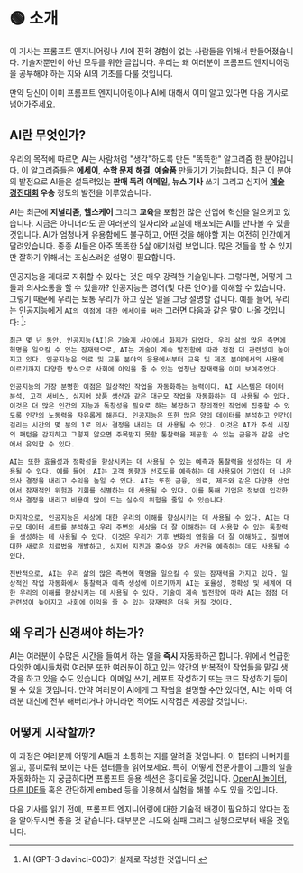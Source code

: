 
# 🟢 소개

이 기사는 프롬프트 엔지니어링나 AI에 전혀 경험이 없는 사람들을 위해서 만들어졌습니다. 기술자뿐만이 아닌 모두를 위한 글입니다. 우리는 왜 여러분이 프롬프트 엔지니어링을 공부해야 하는 지와 AI의 기초를 다룰 것입니다.

만약 당신이 이미 프롬프트 엔지니어링이나 AI에 대해서 이미 알고 있다면 다음 기사로 넘어가주세요.

## AI란 무엇인가?

우리의 목적에 따르면 AI는 사람처럼 "생각"하도록 만든 "똑똑한" 알고리즘 한 분야입니다.
이 알고리즘들은 **에세이**, **수학 문제 해결**, **예술품** 만들기가 가능합니다.
최근 이 분야의 발전으로 AI들은 설득력있는 **판매 독려 이메일**, **뉴스 기사** 쓰기 그리고 심지어 **[예술 경진대회](https://impakter.com/art-made-by-ai-wins-fine-arts-competition/) 우승** 정도의 발전을 이루었습니다.

AI는 최근에 **저널리즘**, **헬스케어** 그리고 **교육**을 포함한 많은 산업에 혁신을 일으키고 있습니다.
지금은 아니더라도 곧 여러분의 일자리와 교실에 배포되는 AI를 만나볼 수 있을 것입니다.
AI가 엄청나게 유용함에도 불구하고, 어떤 것을 해야할 지는 여전히 인간에게 달려있습니다.
종종 AI들은 아주 똑똑한 5살 애기처럼 보입니다. 많은 것들을 할 수 있지만 잘하기 위해서는 조심스러운 설명이 필요합니다.

인공지능을 제대로 지휘할 수 있다는 것은 매우 강력한 기술입니다. 그렇다면, 어떻게 그들과 의사소통을 할 수 있을까?
인공지능은 영어(및 다른 언어)를 이해할 수 있습니다. 그렇기 때문에 우리는 보통 우리가 하고 싶은 일을 그냥 설명할 겁니다. 예를 들어, 우리는 인공지능에게
`AI의 이점에 대한 에세이를 써라` 그러면 다음과 같은 말이 나올 것입니다: [^2]:

```
최근 몇 년 동안, 인공지능(AI)은 기술계 사이에서 화제가 되었다. 우리 삶의 많은 측면에 혁명을 일으킬 수 있는 잠재력으로, AI는 기술이 계속 발전함에 따라 점점 더 관련성이 높아지고 있다. 인공지능은 의료 및 교통 분야의 응용에서부터 교육 및 제조 분야에서의 사용에 이르기까지 다양한 방식으로 사회에 이익을 줄 수 있는 엄청난 잠재력을 이미 보여주었다.

인공지능의 가장 분명한 이점은 일상적인 작업을 자동화하는 능력이다. AI 시스템은 데이터 분석, 고객 서비스, 심지어 상품 생산과 같은 대규모 작업을 자동화하는 데 사용될 수 있다. 이것은 더 많은 인간의 지능과 독창성을 필요로 하는 복잡하고 창의적인 작업에 집중할 수 있도록 인간의 노동력을 자유롭게 해준다. 인공지능은 또한 많은 양의 데이터를 분석하고 인간이 걸리는 시간의 몇 분의 1로 의사 결정을 내리는 데 사용될 수 있다. 이것은 AI가 주식 시장의 패턴을 감지하고 그렇지 않으면 주목받지 못할 통찰력을 제공할 수 있는 금융과 같은 산업에서 유익할 수 있다.

AI는 또한 효율성과 정확성을 향상시키는 데 사용될 수 있는 예측과 통찰력을 생성하는 데 사용될 수 있다. 예를 들어, AI는 고객 동향과 선호도를 예측하는 데 사용되어 기업이 더 나은 의사 결정을 내리고 수익을 높일 수 있다. AI는 또한 금융, 의료, 제조와 같은 다양한 산업에서 잠재적인 위험과 기회를 식별하는 데 사용될 수 있다. 이를 통해 기업은 정보에 입각한 의사 결정을 내리고 비용이 많이 드는 실수의 위험을 줄일 수 있습니다.

마지막으로, 인공지능은 세상에 대한 우리의 이해를 향상시키는 데 사용될 수 있다. AI는 대규모 데이터 세트를 분석하고 우리 주변의 세상을 더 잘 이해하는 데 사용할 수 있는 통찰력을 생성하는 데 사용될 수 있다. 이것은 우리가 기후 변화의 영향을 더 잘 이해하고, 질병에 대한 새로운 치료법을 개발하고, 심지어 지진과 홍수와 같은 사건을 예측하는 데도 사용될 수 있다.

전반적으로, AI는 우리 삶의 많은 측면에 혁명을 일으킬 수 있는 잠재력을 가지고 있다. 일상적인 작업 자동화에서 통찰력과 예측 생성에 이르기까지 AI는 효율성, 정확성 및 세계에 대한 우리의 이해를 향상시키는 데 사용될 수 있다. 기술이 계속 발전함에 따라 AI는 점점 더 관련성이 높아지고 사회에 이익을 줄 수 있는 잠재력은 더욱 커질 것이다.
```

## 왜 우리가 신경써야 하는가?

AI는 여러분이 수많은 시간을 들여서 하는 일을 **즉시** 자동화하곤 합니다.
위에서 언급한 다양한 예시들처럼 여러분 또한 여러분이 하고 있는 약간의 반복적인 작업들을 맡길 생각을 하고 있을 수도 있습니다.
이메일 쓰기, 레포트 작성하기 또는 코드 작성하기 등이 될 수 있을 것입니다. 만약 여러분이 AI에게 그 작업을 설명할 수만 있다면,
AI는 아마 여러분 대신에 전부 해버리거나 아니라면 적어도 시작점은 제공할 것입니다.

## 어떻게 시작할까?

이 과정은 여러분께 어떻게 AI들과 소통하는 지를 알려줄 것입니다.
이 챕터의 나머지를 읽고, 흥미로워 보이는 다른 챕터들을 읽어보세요.
특히, 어떻게 전문가들이 그들의 일을 자동화하는 지 궁금하다면 프롬프트 응용 섹션은 흥미로울 것입니다.
[OpenAI 놀이터](https://beta.openai.com/playground), [다른 IDE들](https://learnprompting.org/docs/tooling/IDEs/intro) 혹은 간단하게 embed 등을 이용해서 실험을 해볼 수도 있을 것입니다.

다음 기사를 읽기 전에, 프롬프트 엔지니어링에 대한 기술적 배경이 필요하지 않다는 점을 알아두시면 좋을 것 같습니다. 대부분은 시도와 실패 그리고 실행으로부터 배울 것입니다.

[^1]: 엄밀히 말하면, 그들은 인간처럼 "생각"하지 않지만, 이것은 그것을 설명하는 간단한 방법이다.
[^2]: AI (GPT-3 davinci-003)가 실제로 작성한 것입니다.
